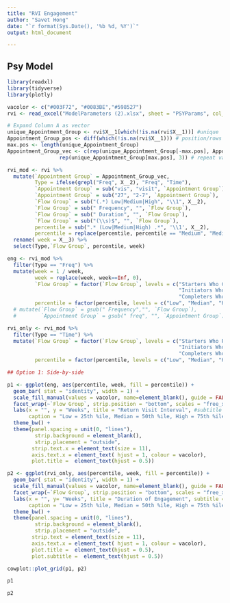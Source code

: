 ```yaml
---
title: "RVI Engagement"
author: "Savet Hong"
date: "`r format(Sys.Date(), '%b %d, %Y')`"
output: html_document

---
```


## Psy Model 
```r

library(readxl)
library(tidyverse)
library(plotly)

```


```r
vacolor <- c("#003F72", "#0083BE","#598527")
rvi <- read_excel("ModelParameters (2).xlsx", sheet = "PSYParams", col_names = FALSE, range = "A15:C32")

# Expand Column A as vector
unique_Appointment_Group <- rvi$X__1[which(!is.na(rvi$X__1))] #unique `Appointment Group` (in order)
Appointment_Group_pos <- diff(which(!is.na(rvi$X__1))) # position/rows between `Appointment Group`
max.pos <- length(unique_Appointment_Group) 
Appointment_Group_vec <- c(rep(unique_Appointment_Group[-max.pos], Appointment_Group_pos),
                 rep(unique_Appointment_Group[max.pos], 3)) # repeat values until next occurance 

rvi_mod <- rvi %>%
  mutate(`Appointment Group` = Appointment_Group_vec,
         Type = ifelse(grepl("Freq", X__2), "Freq", "Time"),
         `Appointment Group` = sub("vis", "visit", `Appointment Group`),
         `Appointment Group` = sub("27", "2-7", `Appointment Group`),
         `Flow Group` = sub("(.*) Low|Medium|High", "\\1", X__2),
         `Flow Group` = sub(" Frequency", "", `Flow Group`),
         `Flow Group` = sub(" Duration", "", `Flow Group`),
         `Flow Group` = sub("(\\s)$", "", `Flow Group`),
         percentile = sub(".* (Low|Medium|High) .*", '\\1', X__2),
         percentile = replace(percentile, percentile == "Medium", "Median")) %>%
  rename( week = X__3) %>%
  select(Type,`Flow Group`, percentile, week)

eng <- rvi_mod %>%
  filter(Type == "Freq") %>%
  mutate(week = 1 / week,
         week = replace(week, week==Inf, 0),
         `Flow Group` = factor(`Flow Group`, levels = c("Starters Who Come Back Later",
                                                        "Initiators Who Come Back Later",
                                                        "Completers Who Return")),
         percentile = factor(percentile, levels = c("Low", "Median", "High")))
  # mutate(`Flow Group` = gsub(" Frequency","", `Flow Group`),
  #        `Appointment Group` = gsub(" freq", "", `Appointment Group`))

rvi_only <- rvi_mod %>%
  filter(Type == "Time") %>%
  mutate(`Flow Group` = factor(`Flow Group`, levels = c("Starters Who Return Later",
                                                        "Initiators Who Return Later",
                                                        "Completers Who Return")),
         percentile = factor(percentile, levels = c("Low", "Median", "High")))

```



```r
## Option 1: Side-by-side

p1 <- ggplot(eng, aes(percentile, week, fill = percentile)) +
  geom_bar( stat = "identity", width = 1) +
  scale_fill_manual(values = vacolor, name=element_blank(), guide = FALSE) +
  facet_wrap(~`Flow Group`, strip.position = "bottom", scales = "free_x") +
  labs(x = "", y = "Weeks", title = "Return Visit Interval", #subtitle = "(Weeks Between Visit)",
       caption = "Low = 25th %ile, Median = 50th %ile, High = 75th %ile") +
  theme_bw() +
  theme(panel.spacing = unit(0, "lines"), 
         strip.background = element_blank(),
         strip.placement = "outside",
        strip.text.x = element_text(size = 11),
        axis.text.x = element_text( hjust = 1, colour = vacolor),
        plot.title =  element_text(hjust = 0.5))

p2 <- ggplot(rvi_only, aes(percentile, week, fill = percentile)) +
  geom_bar( stat = "identity", width = 1) +
  scale_fill_manual(values = vacolor, name=element_blank(), guide = FALSE) +
  facet_wrap(~`Flow Group`, strip.position = "bottom", scales = "free_x") +
  labs(x = "", y= "Weeks", title = "Duration of Engagement", subtitle = "(Weeks Between Visit)",
       caption = "Low = 25th %ile, Median = 50th %ile, High = 75th %ile") +
  theme_bw() +
  theme(panel.spacing = unit(0, "lines"), 
         strip.background = element_blank(),
         strip.placement = "outside",
        strip.text = element_text(size = 11),
        axis.text.x = element_text( hjust = 1, colour = vacolor),
        plot.title =  element_text(hjust = 0.5),
        plot.subtitle =  element_text(hjust = 0.5))

cowplot::plot_grid(p1, p2)
```



```r
p1
```

```r
p2
```

